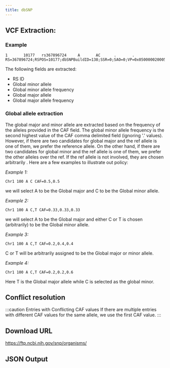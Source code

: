 ```yaml
---
title: dbSNP
---
```


## VCF Extraction:

### Example
```
1       10177   rs367896724     A       AC      .       .       RS=367896724;RSPOS=10177;dbSNPBuildID=138;SSR=0;SAO=0;VP=0x050000020005130026000200;GENEINFO=DDX11L1:100287102;WGT=1;VC=DIV;R5;ASP;G5A;G5;KGPhase3;CAF=0.5747,0.4253;COMMON=1;TOPMED=0.76728147298674821,0.23271852701325178
```
The following fields are extracted:
- RS ID
- Global minor allele
- Global minor allele frequency
- Global major allele
- Global major allele frequency

### Global allele extraction
The global major and minor allele are extracted based on the frequency of the alleles provided in the CAF field. The global minor allele frequency is the second highest value of the CAF comma delimited field (ignoring '.' values). However, if there are two candidates for global major and the ref allele is one of them, we prefer the reference allele. On the other hand, if there are two candidates for global minor and the ref allele is one of them, we prefer the other alleles over the ref. If the ref allele is not involved, they are chosen arbitrarily . Here are a few examples to illustrate out policy:

*Example 1:*

```Chr1 100 A C CAF=0.5,0.5```

we will select A to be the Global major and C to be the Global minor allele.

*Example 2:*

```Chr1 100 A C,T CAF=0.33,0.33,0.33```

we will select A to be the Global major and either C or T is chosen (arbitrarily) to be the Global minor allele.

*Example 3:*

```Chr1 100 A C,T CAF=0.2,0.4,0.4```

C or T will be arbitrarily assigned to be the Global major or minor allele.

*Example 4:*

```Chr1 100 A C,T CAF=0.2,0.2,0.6```

Here T is the Global major allele while C is selected as the global minor.

## Conflict resolution

:::caution Entries with Conflicting CAF values
If there are multiple entries with different CAF values for the same allele, we use the first CAF value.
:::

## Download URL
https://ftp.ncbi.nih.gov/snp/organisms/

## JSON Output

<JSON />
